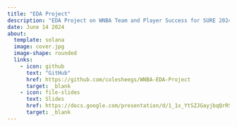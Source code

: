 ```yaml
---
title: "EDA Project"
description: "EDA Project on WNBA Team and Player Success for SURE 2024 at CMU"
date: June 14 2024
about: 
  template: solana
  image: cover.jpg
  image-shape: rounded
  links: 
    - icon: github
      text: "GitHub"
      href: https://github.com/colesheegs/WNBA-EDA-Project
      target: _blank
    - icon: file-slides
      text: Slides
      href: https://docs.google.com/presentation/d/1_1x_YtSZJGayjbqQrRSovPsJ_z3kGCAPemvePHi2UAQ/edit#slide=id.g2e5d72eebd7_0_930
      target: _blank
---
```

